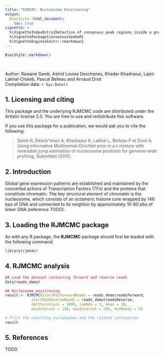 ```yaml
---
title: "RJMCMC: Nucleosome Positioning"
output:
  BiocStyle::html_document:
    toc: true
vignette: >
  %\VignetteIndexEntry{Detection of consensus peak regions inside a group of experiences using narrowPeak files}
  %\VignettePackage{consensusSeekeR}
  %\VignetteEngine{knitr::rmarkdown}
---
```


```r
BiocStyle::markdown()
```

</br>

Author: Rawane Samb, Astrid Louise Deschenes, Khader Khadraoui, Lajmi Lakhal-Chaieb, 
Pascal Belleau and Arnaud Droit<br />
Compilation date: `r Sys.Date()`

## 1. Licensing and citing

This package and the underlying RJMCMC code are distributed 
under the Artistic license 2.0. You are free to use and redistribute 
this software. 

If you use this package for a publication, we would ask you to cite the
following:

> Samb R, Desch\^enes A, Khadraoui K, Lakhal L, Belleau P et Droit A. Using 
> informative Multinomial-Dirichlet prior in a t-mixture with reversible jump 
> estimation of nucleosome positions for genome-wide profiling. 
> Submitted (2015). 

## 2. Introduction

Global gene expression patterns are established and maintained by the 
concerted actions of Transcription Factors (TFs) and the proteins that 
constitute chromatin. The key structural element of chromatin is the 
nucleosome, which consists of an octameric histone core wrapped by 146 bps 
of DNA and connected to its neighbor by approximately 10-80 pbs of linker 
DNA (reference TODO).

## 3. Loading the RJMCMC package

As with any R package, the **RJMCMC** package should first be loaded with 
the following command:

```r
library(rjmcmc)
```

## 4. RJMCMC analysis

```r
## Load the dataset containing forward and reverse reads
data(reads_demo)

## Nucleosome positioning
result <- RJMCMC(startPosForwardReads = reads_demo$readsForward,
            startPosReverseReads = reads_demo$readsReverse,
            nbrIterations = 1000, lambda = 3, kmax = 30,
            minInterval = 140, maxInterval = 295, minReads = 5)

# Print the resulting nucleosomes and the related information
result
```

## 5. References

TODO
